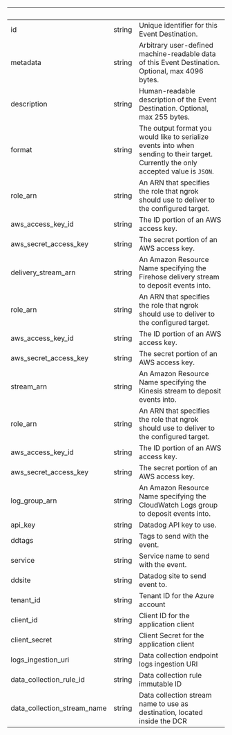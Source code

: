 
| &nbsp;                      | &nbsp; | &nbsp;                                                                                                                               |
| --------------------------- | ------ | ------------------------------------------------------------------------------------------------------------------------------------ |
| id                          | string | Unique identifier for this Event Destination.                                                                                        |
| metadata                    | string | Arbitrary user-defined machine-readable data of this Event Destination. Optional, max 4096 bytes.                                    |
| description                 | string | Human-readable description of the Event Destination. Optional, max 255 bytes.                                                        |
| format                      | string | The output format you would like to serialize events into when sending to their target. Currently the only accepted value is `JSON`. |
| role_arn                    | string | An ARN that specifies the role that ngrok should use to deliver to the configured target.                                            |
| aws_access_key_id           | string | The ID portion of an AWS access key.                                                                                                 |
| aws_secret_access_key       | string | The secret portion of an AWS access key.                                                                                             |
| delivery_stream_arn         | string | An Amazon Resource Name specifying the Firehose delivery stream to deposit events into.                                              |
| role_arn                    | string | An ARN that specifies the role that ngrok should use to deliver to the configured target.                                            |
| aws_access_key_id           | string | The ID portion of an AWS access key.                                                                                                 |
| aws_secret_access_key       | string | The secret portion of an AWS access key.                                                                                             |
| stream_arn                  | string | An Amazon Resource Name specifying the Kinesis stream to deposit events into.                                                        |
| role_arn                    | string | An ARN that specifies the role that ngrok should use to deliver to the configured target.                                            |
| aws_access_key_id           | string | The ID portion of an AWS access key.                                                                                                 |
| aws_secret_access_key       | string | The secret portion of an AWS access key.                                                                                             |
| log_group_arn               | string | An Amazon Resource Name specifying the CloudWatch Logs group to deposit events into.                                                 |
| api_key                     | string | Datadog API key to use.                                                                                                              |
| ddtags                      | string | Tags to send with the event.                                                                                                         |
| service                     | string | Service name to send with the event.                                                                                                 |
| ddsite                      | string | Datadog site to send event to.                                                                                                       |
| tenant_id                   | string | Tenant ID for the Azure account                                                                                                      |
| client_id                   | string | Client ID for the application client                                                                                                 |
| client_secret               | string | Client Secret for the application client                                                                                             |
| logs_ingestion_uri          | string | Data collection endpoint logs ingestion URI                                                                                          |
| data_collection_rule_id     | string | Data collection rule immutable ID                                                                                                    |
| data_collection_stream_name | string | Data collection stream name to use as destination, located inside the DCR                                                            |
